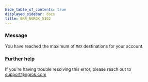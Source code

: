 ```yaml
---
hide_table_of_contents: true
displayed_sidebar: docs
title: ERR_NGROK_5102
---
```




### Message

You have reached the maximum of `MAX` destinations for your account.

<ErrorDetails error="err_ngrok_5102" />

### Further help

If you're having trouble resolving this error, please reach out to [support@ngrok.com](mailto:support@ngrok.com?subject=Help%20with%20ERR_NGROK_5102)
